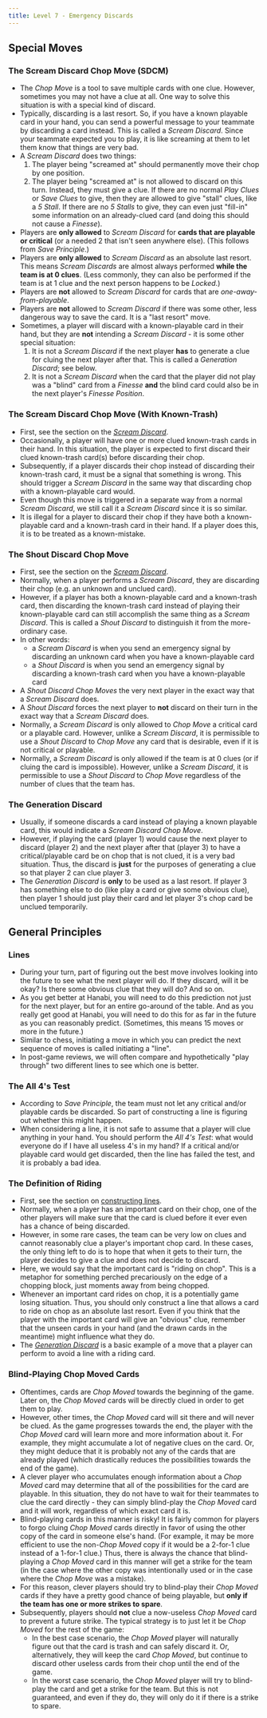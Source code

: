```yaml
---
title: Level 7 - Emergency Discards
---
```


## Special Moves

### The Scream Discard Chop Move (SDCM)

- The _Chop Move_ is a tool to save multiple cards with one clue. However, sometimes you may not have a clue at all. One way to solve this situation is with a special kind of discard.
- Typically, discarding is a last resort. So, if you have a known playable card in your hand, you can send a powerful message to your teammate by discarding a card instead. This is called a _Scream Discard_. Since your teammate expected you to play, it is like screaming at them to let them know that things are very bad.
- A _Scream Discard_ does two things:
  1. The player being "screamed at" should permanently move their chop by one position.
  1. The player being "screamed at" is not allowed to discard on this turn. Instead, they must give a clue. If there are no normal _Play Clues_ or _Save Clues_ to give, then they are allowed to give "stall" clues, like a _5 Stall_. If there are no _5 Stalls_ to give, they can even just "fill-in" some information on an already-clued card (and doing this should not cause a _Finesse_).
- Players are **only allowed** to _Scream Discard_ for **cards that are playable or critical** (or a needed 2 that isn't seen anywhere else). (This follows from _Save Principle_.)
- Players are **only allowed** to _Scream Discard_ as an absolute last resort. This means _Scream Discards_ are almost always performed **while the team is at 0 clues**. (Less commonly, they can also be performed if the team is at 1 clue and the next person happens to be _Locked_.)
- Players are **not** allowed to _Scream Discard_ for cards that are _one-away-from-playable_.
- Players are **not** allowed to _Scream Discard_ if there was some other, less dangerous way to save the card. It is a "last resort" move.
- Sometimes, a player will discard with a known-playable card in their hand, but they are **not** intending a _Scream Discard_ - it is some other special situation:
  1. It is not a _Scream Discard_ if the next player **has** to generate a clue for cluing the next player after that. This is called a _Generation Discard_; see below.
  1. It is not a _Scream Discard_ when the card that the player did not play was a "blind" card from a _Finesse_ **and** the blind card could also be in the next player's _Finesse Position_.

### The Scream Discard Chop Move (With Known-Trash)

- First, see the section on the [_Scream Discard_](#the-scream-discard-chop-move-sdcm).
- Occasionally, a player will have one or more clued known-trash cards in their hand. In this situation, the player is expected to first discard their clued known-trash card(s) before discarding their chop.
- Subsequently, if a player discards their chop instead of discarding their known-trash card, it must be a signal that something is wrong. This should trigger a _Scream Discard_ in the same way that discarding chop with a known-playable card would.
- Even though this move is triggered in a separate way from a normal _Scream Discard_, we still call it a _Scream Discard_ since it is so similar.
- It is illegal for a player to discard their chop if they have both a known-playable card and a known-trash card in their hand. If a player does this, it is to be treated as a known-mistake.

### The Shout Discard Chop Move

- First, see the section on the _[Scream Discard](#the-scream-discard-chop-move-sdcm)_.
- Normally, when a player performs a _Scream Discard_, they are discarding their chop (e.g. an unknown and unclued card).
- However, if a player has both a known-playable card and a known-trash card, then discarding the known-trash card instead of playing their known-playable card can still accomplish the same thing as a _Scream Discard_. This is called a _Shout Discard_ to distinguish it from the more-ordinary case.
- In other words:
  - a _Scream Discard_ is when you send an emergency signal by discarding an unknown card when you have a known-playable card
  - a _Shout Discard_ is when you send an emergency signal by discarding a known-trash card when you have a known-playable card
- A _Shout Discard_ _Chop Moves_ the very next player in the exact way that a _Scream Discard_ does.
- A _Shout Discard_ forces the next player to **not** discard on their turn in the exact way that a _Scream Discard_ does.
- Normally, a _Scream Discard_ is only allowed to _Chop Move_ a critical card or a playable card. However, unlike a _Scream Discard_, it is permissible to use a _Shout Discard_ to _Chop Move_ any card that is desirable, even if it is not critical or playable.
- Normally, a _Scream Discard_ is only allowed if the team is at 0 clues (or if cluing the card is impossible). However, unlike a _Scream Discard_, it is permissible to use a _Shout Discard_ to _Chop Move_ regardless of the number of clues that the team has.

### The Generation Discard

- Usually, if someone discards a card instead of playing a known playable card, this would indicate a _Scream Discard Chop Move_.
- However, if playing the card (player 1) would cause the next player to discard (player 2) and the next player after that (player 3) to have a critical/playable card be on chop that is not clued, it is a very bad situation. Thus, the discard is **just** for the purposes of generating a clue so that player 2 can clue player 3.
- The _Generation Discard_ is **only** to be used as a last resort. If player 3 has something else to do (like play a card or give some obvious clue), then player 1 should just play their card and let player 3's chop card be unclued temporarily.

## General Principles

### Lines

- During your turn, part of figuring out the best move involves looking into the future to see what the next player will do. If they discard, will it be okay? Is there some obvious clue that they will do? And so on.
- As you get better at Hanabi, you will need to do this prediction not just for the next player, but for an entire go-around of the table. And as you really get good at Hanabi, you will need to do this for as far in the future as you can reasonably predict. (Sometimes, this means 15 moves or more in the future.)
- Similar to chess, initiating a move in which you can predict the next sequence of moves is called initiating a "line".
- In post-game reviews, we will often compare and hypothetically "play through" two different lines to see which one is better.

### The All 4's Test

- According to _Save Principle_, the team must not let any critical and/or playable cards be discarded. So part of constructing a line is figuring out whether this might happen.
- When considering a line, it is not safe to assume that a player will clue anything in your hand. You should perform the _All 4's Test_: what would everyone do if I have all useless 4's in my hand? If a critical and/or playable card would get discarded, then the line has failed the test, and it is probably a bad idea.

### The Definition of Riding

- First, see the section on [constructing lines](#lines).
- Normally, when a player has an important card on their chop, one of the other players will make sure that the card is clued before it ever even has a chance of being discarded.
- However, in some rare cases, the team can be very low on clues and cannot reasonably clue a player's important chop card. In these cases, the only thing left to do is to hope that when it gets to their turn, the player decides to give a clue and does not decide to discard.
- Here, we would say that the important card is "riding on chop". This is a metaphor for something perched precariously on the edge of a chopping block, just moments away from being chopped.
- Whenever an important card rides on chop, it is a potentially game losing situation. Thus, you should only construct a line that allows a card to ride on chop as an absolute last resort. Even if you think that the player with the important card will give an "obvious" clue, remember that the unseen cards in your hand (and the drawn cards in the meantime) might influence what they do.
- The [_Generation Discard_](#the-generation-discard) is a basic example of a move that a player can perform to avoid a line with a riding card.

### Blind-Playing Chop Moved Cards

- Oftentimes, cards are _Chop Moved_ towards the beginning of the game. Later on, the _Chop Moved_ cards will be directly clued in order to get them to play.
- However, other times, the _Chop Moved_ card will sit there and will never be clued. As the game progresses towards the end, the player with the _Chop Moved_ card will learn more and more information about it. For example, they might accumulate a lot of negative clues on the card. Or, they might deduce that it is probably not any of the cards that are already played (which drastically reduces the possibilities towards the end of the game).
- A clever player who accumulates enough information about a _Chop Moved_ card may determine that all of the possibilities for the card are playable. In this situation, they do not have to wait for their teammates to clue the card directly - they can simply blind-play the _Chop Moved_ card and it will work, regardless of which exact card it is.
- Blind-playing cards in this manner is risky! It is fairly common for players to forgo cluing _Chop Moved_ cards directly in favor of using the other copy of the card in someone else's hand. (For example, it may be more efficient to use the non-_Chop Moved_ copy if it would be a 2-for-1 clue instead of a 1-for-1 clue.) Thus, there is always the chance that blind-playing a _Chop Moved_ card in this manner will get a strike for the team (in the case where the other copy was intentionally used or in the case where the _Chop Move_ was a mistake).
- For this reason, clever players should try to blind-play their _Chop Moved_ cards if they have a pretty good chance of being playable, but **only if the team has one or more strikes to spare**.
- Subsequently, players should **not** clue a now-useless _Chop Moved_ card to prevent a future strike. The typical strategy is to just let it be _Chop Moved_ for the rest of the game:
  - In the best case scenario, the _Chop Moved_ player will naturally figure out that the card is trash and can safely discard it. Or, alternatively, they will keep the card _Chop Moved_, but continue to discard other useless cards from their chop until the end of the game.
  - In the worst case scenario, the _Chop Moved_ player will try to blind-play the card and get a strike for the team. But this is not guaranteed, and even if they do, they will only do it if there is a strike to spare.
